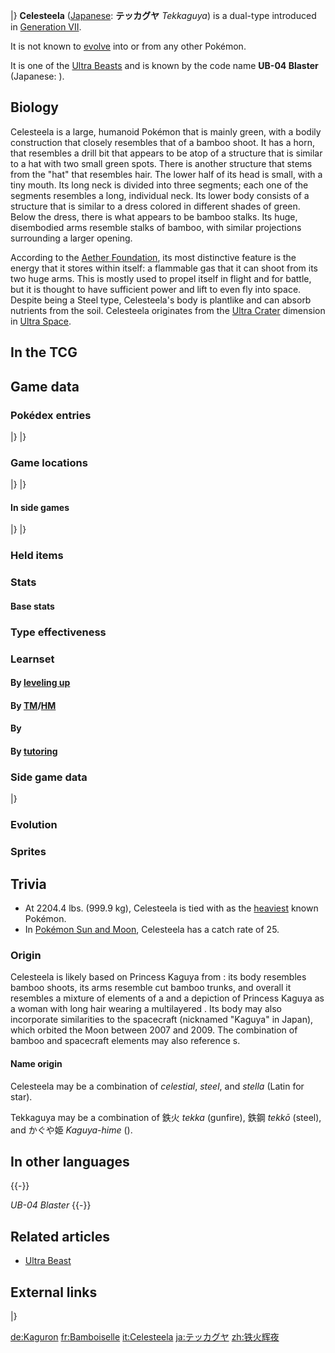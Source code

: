 {{PokémonPrevNext/Head|type=Steel|type2=Flying}}
{{PokémonPrevNext/Pokémon|type=Steel|prevnum=796|prev=Xurkitree|nextnum=798|next=Kartana}}
|}
{{Pokémon Infobox
|name=Celesteela
|jname=テッカグヤ
|tmname=Tekkaguya
|ndex=797
|type1=Steel
|type2=Flying
|category=Launch
|height-ftin=30'02"
|height-m=9.2
|weight-lbs=2204.4
|weight-kg=999.9
|adex=297
|abilitylayout=1
|ability1=Beast Boost
|egggroupn=0
|egggroup1=Undiscovered
|eggcycles=120
|evtotal=3
|evat=1
|evde=1
|evsa=1
|expyield=114
|lv100exp=1,250,000
|gendercode=255
|color=Green
|catchrate=45
|body=12
|pokefordex=celesteela
|generation=7
|friendship=0
}}
'''Celesteela''' ([[List of Japanese Pokémon names|Japanese]]: '''テッカグヤ''' ''Tekkaguya'') is a dual-type {{2t|Steel|Flying}} {{OBP|Pokémon|species}} introduced in [[Generation VII]].

It is not known to [[Evolution|evolve]] into or from any other Pokémon.

It is one of the [[Ultra Beast]]s and is known by the code name '''UB-04 Blaster''' (Japanese: '''{{tt|ＵＢ０４　Ｂｌａｓｔｅｒ|ユービーゼロヨン　ブラスター}}''').

==Biology==
Celesteela is a large, humanoid Pokémon that is mainly green, with a bodily construction that closely resembles that of a bamboo shoot. It has a horn, that resembles a drill bit that appears to be atop of a structure that is similar to a hat with two small green spots. There is another structure that stems from the "hat" that resembles hair. The lower half of its head is small, with a tiny mouth. Its long neck is divided into three segments; each one of the segments resembles a long, individual neck. Its lower body consists of a structure that is similar to a dress colored in different shades of green. Below the dress, there is what appears to be bamboo stalks. Its huge, disembodied arms resemble stalks of bamboo, with similar projections surrounding a larger opening.

According to the [[Aether Foundation]], its most distinctive feature is the energy that it stores within itself: a flammable gas that it can shoot from its two huge arms. This is mostly used to propel itself in flight and for battle, but it is thought to have sufficient power and lift to even fly into space. Despite being a Steel type, Celesteela's body is plantlike and can absorb nutrients from the soil. Celesteela originates from the [[Ultra Crater]] dimension in [[Ultra Space]].
<!--
==In the anime==
===Major appearances===
===Minor appearances===

==In the manga==-->

==In the TCG==
{{main|Celesteela (TCG)}}

==Game data==
===Pokédex entries===
{{Dex/Header|type=Steel|type2=Flying}}
{{Dex/NA|gen=VII}}
{{Dex/Gen|gen=VII}}
{{Dex/Entry1|v=Sun|entry=It appeared from the Ultra Wormhole. Witnesses observed it flying across the sky at high speed.}}
{{Dex/Entry1|v=Moon|entry=One kind of Ultra Beast. Witnesses have seen it burn down a forest by expelling gas from its two arms.}}
{{Dex/Entry1|v=Ultra Sun|entry=One of the dangerous UBs, high energy readings can be detected coming from both of its huge arms.}}
{{Dex/Entry1|v=Ultra Moon|entry=Although it's alien to this world and a danger here, it's apparently a common organism in the world where it normally lives.}}
|}
|}
{{Dex/Footer}}

===Game locations===
{{Availability/Header|type=Steel|type2=Flying}}
{{Availability/NA|gen=VII}}
{{Availability/Gen|gen=VII}}
{{Availability/Entry1/None|1|v=Sun}}
{{Availability/Entry1|1|v=Moon|area=[[Haina Desert]], [[Malie Garden]] (only two for either location)}}
{{Availability/Entry1/None|1|v=Ultra Sun}}
{{Availability/Entry1|1|v=Ultra Moon|area=[[Ultra Crater]]}}
|}
|}
{{Availability/Footer}}

====In side games====
{{Availability/Header|type=Steel|type2=Flying}}
{{Availability/Cross}}
{{Availability/Entry1|1|v=Shuffle|color={{beauty color}}|area=Event: ''{{DL|Special Stages|UB Challenge|Ultra Beasts appear}}''}}
|}
|}
{{Availability/Footer}}

===Held items===
===Stats===
====Base stats====
{{Stats
|type=Steel
|type2=Flying
|HP=97
|Attack=101
|Defense=103
|SpAtk=107
|SpDef=101
|Speed=61}}

===Type effectiveness===
{{TypeEffectiveness
|type1=Steel
|type2=Flying
|Normal=50
|Fighting=100
|Flying=50
|Poison=0
|Ground=0
|Rock=100
|Bug=25
|Ghost=100
|Steel=50
|Fire=200
|Water=100
|Grass=25
|Electric=200
|Psychic=50
|Ice=100
|Dragon=50
|Dark=100
|Fairy=50
|notes=yes
|steel=yes
|newpoison=1
|flying=yes
|newground=2}}

===Learnset===
====By [[Level|leveling up]]====
{{learnlist/levelh/7|Celesteela|Steel|Flying|7}}
{{learnlist/level7|1|Wide Guard|Rock|Status|—|—|10}}
{{learnlist/level7|1|Air Slash|Flying|Special|75|95|15||'''}}
{{learnlist/level7|1|Ingrain|Grass|Status|—|—|20}}
{{learnlist/level7|1|Absorb|Grass|Special|20|100|25}}
{{learnlist/level7|1|Harden|Normal|Status|—|—|30}}
{{learnlist/level7|1|Tackle|Normal|Physical|40|100|35}}
{{learnlist/level7|7|Smack Down|Rock|Physical|50|100|15}}
{{learnlist/level7|13|Mega Drain|Grass|Special|40|100|15}}
{{learnlist/level7|19|Leech Seed|Grass|Status|—|90|10}}
{{learnlist/level7|23|Metal Sound|Steel|Status|—|85|40}}
{{learnlist/level7|29|Iron Head|Steel|Physical|80|100|15||'''}}
{{learnlist/level7|31|Giga Drain|Grass|Special|75|100|10}}
{{learnlist/level7|37|Flash Cannon|Steel|Special|80|100|10||'''}}
{{learnlist/level7|43|Autotomize|Steel|Status|—|—|15}}
{{learnlist/level7|47|Seed Bomb|Grass|Physical|80|100|15}}
{{learnlist/level7|53|Skull Bash|Normal|Physical|130|100|10}}
{{learnlist/level7|59|Iron Defense|Steel|Status|—|—|15}}
{{learnlist/level7|67|Heavy Slam|Steel|Physical|—|100|10||'''}}
{{learnlist/level7|73|Double-Edge|Normal|Physical|120|100|15}}
{{learnlist/levelf/7|Celesteela|Steel|Flying|7}}

====By [[TM]]/[[HM]]====
{{learnlist/tmh/7|Celesteela|Steel|Flying|7}}
{{learnlist/tm7|TM06|Toxic|Poison|Status|—|90|10}}
{{learnlist/tm7|TM10|Hidden Power|Normal|Special|60|100|15}}
{{learnlist/tm7|TM15|Hyper Beam|Normal|Special|150|90|5}}
{{learnlist/tm7|TM17|Protect|Normal|Status|—|—|10}}
{{learnlist/tm7|TM21|Frustration|Normal|Physical|—|100|20}}
{{learnlist/tm7|TM22|Solar Beam|Grass|Special|120|100|10}}
{{learnlist/tm7|TM23|Smack Down|Rock|Physical|50|100|15}}
{{learnlist/tm7|TM26|Earthquake|Ground|Physical|100|100|10}}
{{learnlist/tm7|TM27|Return|Normal|Physical|—|100|20}}
{{learnlist/tm7|TM32|Double Team|Normal|Status|—|—|15}}
{{learnlist/tm7|TM35|Flamethrower|Fire|Special|90|100|15}}
{{learnlist/tm7|TM38|Fire Blast|Fire|Special|110|85|5}}
{{learnlist/tm7|TM42|Facade|Normal|Physical|70|100|20}}
{{learnlist/tm7|TM43|Flame Charge|Fire|Physical|50|100|20}}
{{learnlist/tm7|TM44|Rest|Psychic|Status|—|—|10}}
{{learnlist/tm7|TM48|Round|Normal|Special|60|100|15}}
{{learnlist/tm7|TM53|Energy Ball|Grass|Special|90|100|10}}
{{learnlist/tm7|TM59|Brutal Swing|Dark|Physical|60|100|20}}
{{learnlist/tm7|TM62|Acrobatics|Flying|Physical|55|100|15||'''}}
{{learnlist/tm7|TM64|Explosion|Normal|Physical|250|100|5}}
{{learnlist/tm7|TM67|Smart Strike|Steel|Physical|70|—|10||'''}}
{{learnlist/tm7|TM68|Giga Impact|Normal|Physical|150|90|5}}
{{learnlist/tm7|TM71|Stone Edge|Rock|Physical|100|80|5}}
{{learnlist/tm7|TM74|Gyro Ball|Steel|Physical|—|100|5||'''}}
{{learnlist/tm7|TM76|Fly|Flying|Physical|90|95|15||'''}}
{{learnlist/tm7|TM78|Bulldoze|Ground|Physical|60|100|20}}
{{learnlist/tm7|TM80|Rock Slide|Rock|Physical|75|90|10}}
{{learnlist/tm7|TM86|Grass Knot|Grass|Special|—|100|20}}
{{learnlist/tm7|TM87|Swagger|Normal|Status|—|85|15}}
{{learnlist/tm7|TM88|Sleep Talk|Normal|Status|—|—|10}}
{{learnlist/tm7|TM90|Substitute|Normal|Status|—|—|10}}
{{learnlist/tm7|TM91|Flash Cannon|Steel|Special|80|100|10||'''}}
{{learnlist/tm7|TM100|Confide|Normal|Status|—|—|20}}
{{learnlist/tmf/7|Celesteela|Steel|Flying|7}}

====By {{pkmn|breeding}}====
{{Learnlist/breedh/7|Celesteela|Steel|Flying|7}}
{{Learnlist/breed7null}}
{{Learnlist/breedf/7|Celesteela|Steel|Flying|7}}

====By [[Move Tutor|tutoring]]====
{{learnlist/tutorh/7|Celesteela|Steel|Flying|7}}
{{learnlist/tutor7|Block|Normal|Status|—|—|5|||no|yes}}
{{learnlist/tutor7|Giga Drain|Grass|Special|75|100|10|||no|yes}}
{{learnlist/tutor7|Gravity|Psychic|Status|—|—|5|||no|yes}}
{{learnlist/tutor7|Iron Defense|Steel|Status|—|—|15|||no|yes}}
{{learnlist/tutor7|Iron Head|Steel|Physical|80|100|15||'''|no|yes}}
{{learnlist/tutor7|Magnet Rise|Electric|Status|—|—|10|||no|yes}}
{{learnlist/tutor7|Seed Bomb|Grass|Physical|80|100|15|||no|yes}}
{{learnlist/tutor7|Shock Wave|Electric|Special|60|—|20|||no|yes}}
{{learnlist/tutor7|Snore|Normal|Special|50|100|15|||no|yes}}
{{learnlist/tutor7|Stomping Tantrum|Ground|Physical|75|100|10|||no|yes}}
{{learnlist/tutor7|Superpower|Fighting|Physical|120|100|5|||no|yes}}
{{learnlist/tutor7|Zen Headbutt|Psychic|Physical|80|90|15|||no|yes}}
{{learnlist/tutorf/7|Celesteela|Steel|Flying|7}}

===Side game data===
{{Spindata/Head|type=Steel|type2=Flying}}
{{Spindata/Shuffle|col=6|type=Steel|ndex=797|num=772
|min=70
|max=116
|raisemaxlevel=7
|skill=Eliminate
|skilldesc=Rarely removes all non-Support Pokémon.
|swapper=Beast Power
}}
|}

===Evolution===
{{Evobox-1
|type1=Steel
|type2=Flying
|pictype=art
|no1=797
|name1=Celesteela
|type1-1=Steel
|type2-1=Flying}}

===Sprites===
{{Spritebox/Header|type=Steel|type2=Flying}}
{{Spritebox/NA|gen=VII}}
{{Spritebox/7|ndex=797}}
{{Spritebox/Footer|797|Celesteela}}

==Trivia==
* At 2204.4&nbsp;lbs. (999.9&nbsp;kg), Celesteela is tied with {{p|Cosmoem}} as the [[List of Pokémon by weight|heaviest]] known Pokémon.
* In [[Pokémon Sun and Moon]], Celesteela has a catch rate of 25.

===Origin===
Celesteela is likely based on Princess Kaguya from {{wp|The Tale of the Bamboo Cutter}}: its body resembles bamboo shoots, its arms resemble cut bamboo trunks, and overall it resembles a mixture of elements of a {{wp|space shuttle}} and a depiction of Princess Kaguya as a woman with long hair wearing a multilayered {{wp|kimono}}. Its body may also incorporate similarities to the spacecraft {{wp|SELENE}} (nicknamed "Kaguya" in Japan), which orbited the Moon between 2007 and 2009. The combination of bamboo and spacecraft elements may also reference {{wp|Rocket Festival|bamboo rocket}}s.

====Name origin====
Celesteela may be a combination of ''celestial'', ''steel'', and ''stella'' (Latin for star).

Tekkaguya may be a combination of 鉄火 ''tekka'' (gunfire), 鉄鋼 ''tekkō'' (steel), and かぐや姫 ''Kaguya-hime'' ({{wp|The Tale of the Bamboo Cutter|Princess Kaguya}}).

==In other languages==
{{Other languages|type=Steel|type2=Flying
|ja=テッカグヤ ''Tekkaguya''|jameaning=From {{tt|鉄火 ''tekka''|gunfire}}, {{tt|鉄鋼 ''tekkō''|steel}}, and {{tt|かぐや姫 ''Kaguya-hime''|Princess Kaguya}}
|fr=Bamboiselle|frmeaning=From ''bamboo'' and ''mademoiselle''
|es=Celesteela|esmeaning=Same as English name
|de=Kaguron|demeaning=From ''Kaguya'' and ''iron''
|it=Celesteela|itmeaning=Same as English name
|ko=철화구야 ''Cheolhwaguya''|komeaning=From {{tt|철 (鐵) ''cheol''|iron}}, {{tt|화 (火) ''hwa''|fire}} and {{tt|카구야 공주 ''Kaguya-gongju''|Princess Kaguya (かぐや姫)}}
|zh_cmn=鐵火輝夜 / 铁火辉夜 ''Tiěhuǒhuīyè''|zh_cmnmeaning=From {{tt|鐵 / 铁 ''tiě''|iron}}, {{tt|火 ''huǒ''|fire}} and {{tt|輝夜姬 / 辉夜姬 ''Huīyè-jī''|Princess Kaguya}}
|zh_yue=鐵火輝夜 ''Titfófāiyeh''|zh_yuemeaning=From {{tt|鐵 ''tit''|iron}}, {{tt|火 ''fó''|fire}} and {{tt|輝夜姬 ''Fāiyeh-gēi''|Princess Kaguya}}
|ru=Целестила ''Tselestila''|rumeaning=Transcription of English name
}}
{{-}}

''UB-04 Blaster''
{{Langtable|color={{steel color}}|bordercolor={{flying color dark}}
|zh_yue=ＵＢ０４：噴射器 ''{{tt|UB04: Pansehhei|UB04: Blaster}}''
|zh_cmn=ＵＢ０４：噴射器 / ＵＢ０４：喷射器 ''{{tt|UB04: Pēnshèqì|UB04: Blaster}}''
|fr=UC-04 Réacteur
|de=UB-04 Zündung
|it=UC 04 Propulsus
|ko=UB04 블래스터 ''UB04 Blaster''
|ru=УЧ-04 Взрывщик ''UCH-04 Vzryvshchik''
|es=UE-04 Cohete
}}
{{-}}

==Related articles==
* [[Ultra Beast]]
<!--
==Notes==
<references/>-->

==External links==
{{PokémonPrevNext/Head|type=Steel|type2=Flying}}
{{PokémonPrevNext/Pokémon|type=Steel|prevnum=796|prev=Xurkitree|nextnum=798|next=Kartana}}
|}
{{Project Pokédex notice}}

[[de:Kaguron]]
[[fr:Bamboiselle]]
[[it:Celesteela]]
[[ja:テッカグヤ]]
[[zh:铁火辉夜]]